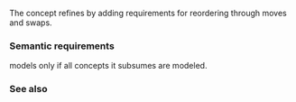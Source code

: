 {{cpp/title|permutable}}
{{cpp/iterator/navbar}}
{{ddcl | header=iterator | since=c++20 | 1=
template&lt; class I &gt;
concept permutable =
    std::forward_iterator&lt;I&gt; &amp;&amp;
    std::indirectly_movable_storable&lt;I, I&gt; &amp;&amp;
    std::indirectly_swappable&lt;I, I&gt;;
}}

The concept {{tt|permutable}} refines {{lc|std::forward_iterator}} by adding requirements for reordering through moves and swaps.

===Semantic requirements===
{{tt|I}} models {{tt|permutable}} only if all concepts it subsumes are modeled.

===See also===
{{dsc begin}}
{{dsc inc | cpp/iterator/dsc sortable}}
{{dsc inc | cpp/algorithm/ranges/dsc remove}}
{{dsc inc | cpp/algorithm/ranges/dsc unique}}
{{dsc inc | cpp/algorithm/ranges/dsc reverse}}
{{dsc inc | cpp/algorithm/ranges/dsc rotate}}
{{dsc inc | cpp/algorithm/ranges/dsc shuffle}}
{{dsc inc | cpp/algorithm/ranges/dsc partition}}
{{dsc inc | cpp/algorithm/ranges/dsc stable_partition}}
{{dsc end}}

{{langlinks|de|es|ja|ru|zh}}